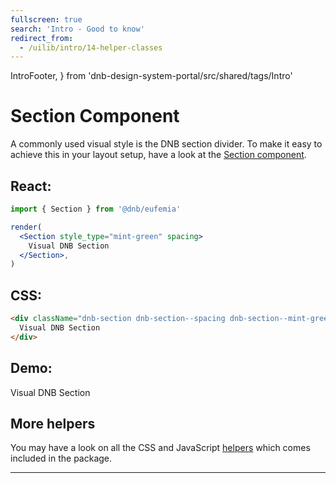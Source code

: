 ```yaml
---
fullscreen: true
search: 'Intro - Good to know'
redirect_from:
  - /uilib/intro/14-helper-classes
---
```


  IntroFooter,
} from 'dnb-design-system-portal/src/shared/tags/Intro'

<Intro>

# Section Component

A commonly used visual style is the DNB section divider. To make it easy to achieve this in your layout setup, have a look at the [Section component](!/uilib/components/section).

## React:

```jsx
import { Section } from '@dnb/eufemia'

render(
  <Section style_type="mint-green" spacing>
    Visual DNB Section
  </Section>,
)
```

## CSS:

```html
<div className="dnb-section dnb-section--spacing dnb-section--mint-green">
  Visual DNB Section
</div>
```

## Demo:

<div className="dnb-section dnb-section--spacing dnb-section--mint-green">
  Visual DNB Section
</div>

## More helpers

You may have a look on all the CSS and JavaScript [helpers](!/uilib/helpers) which comes included in the package.

---

<IntroFooter href="/uilib/intro/15-summary" text="Summary" />

</Intro>
